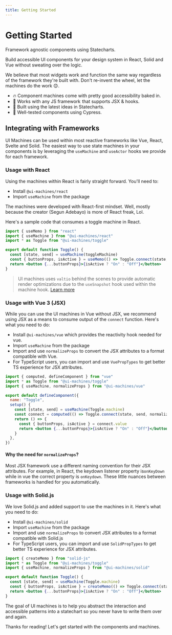 ```yaml
---
title: Getting Started
---
```


# Getting Started

Framework agnostic components using Statecharts.

Build accessible UI components for your design system in React, Solid and Vue without sweating over the logic.

We believe that most widgets work and function the same way regardless of the framework they're built with. Don't
re-invent the wheel, let the machines do the work 😊.

- 🔥 Component machines come with pretty good accessibility baked in.
- 🦄 Works with any JS framework  that supports JSX & hooks.
- 🌳 Built using the latest ideas in Statecharts.
- 🧪 Well-tested components using Cypress.

## Integrating with Frameworks

UI Machines can be used within most reactive frameworks like Vue, React, Svelte and Solid. The easiest way to use state
machines in your components is by leveraging the `useMachine` and `useActor` hooks we provide for each framework.

### **Usage with React**

Using the machines within React is fairly straight forward. You'll need to:

- Install `@ui-machines/react`
- Import `useMachine` from the package

The machines were developed with React-first mindset. Well, mostly because the creator (Segun Adebayo) is more of React
freak, Lol.

Here's a sample code that consumes a toggle machine in React.

```jsx
import { useMemo } from "react"
import { useMachine } from "@ui-machines/react"
import * as Toggle from "@ui-machines/toggle"

export default function Toggle() {
  const [state, send] = useMachine(toggleMachine)
  const { buttonProps, isActive } = useMemo(() => Toggle.connect(state, send), [state])
  return <button {...buttonProps}>{isActive ? "On" : "Off"}</button>
}
```

> UI machines uses `valtio` behind the scenes to provide automatic render optimizations due to the `useSnapshot` hook
> used within the machine hook. [Learn more](https://github.com/pmndrs/valtio#react-via-usesnapshot)

### **Usage with Vue 3 (JSX)**

While you can use the UI machines in Vue without JSX, we recommend using JSX as a means to consume output of the
`connect` function. Here's what you need to do:

- Install `@ui-machines/vue` which provides the reactivity hook needed for vue.
- Import `useMachine` from the package
- Import and use `normalizeProps` to convert the JSX attributes to a format compatible with Vue.
- For TypeScript users, you can import and use `VuePropTypes` to get better TS experience for JSX attributes.

```jsx
import { computed, defineComponent } from "vue"
import * as Toggle from "@ui-machines/toggle"
import { useMachine, normalizeProps } from "@ui-machines/vue"

export default defineComponent({
  name: "Toggle",
  setup() {
    const [state, send] = useMachine(Toggle.machine)
    const connect = computed(() => Toggle.connect(state, send, normalizeProps))
    return () => {
      const { buttonProps, isActive } = connect.value
      return <button {...buttonProps}>{isActive ? "On" : "Off"}</button>
    }
  },
})
```

#### Why the need for `normalizeProps`?

Most JSX framework use a different naming convention for their JSX attributes. For example, in React, the keydown
listener property is`onKeyDown` while in vue the correct property is `onKeydown`. These little nuances between
frameworks is handled for you automatically.

### **Usage with Solid.js**

We love Solid.js and added support to use the machines in it. Here's what you need to do:

- Install `@ui-machines/solid`
- Import `useMachine` from the package
- Import and use `normalizeProps` to convert JSX attributes to a format compatible with Solid.js
- For TypeScript users, you can import and use `SolidPropTypes` to get better TS experience for JSX attributes.

```jsx
import { createMemo } from "solid-js"
import * as Toggle from "@ui-machines/toggle"
import { useMachine, normalizeProps } from "@ui-machines/solid"

export default function Toggle() {
  const [state, send] = useMachine(Toggle.machine)
  const { buttonProps, isActive } = createMemo(() => Toggle.connect(state, send))
  return <button {...buttonProps}>{isActive ? "On" : "Off"}</button>
}
```

The goal of UI machines is to help you abstract the interaction and accessible patterns into a statechart so you never
have to write them over and again.

Thanks for reading! Let's get started with the components and machines.
